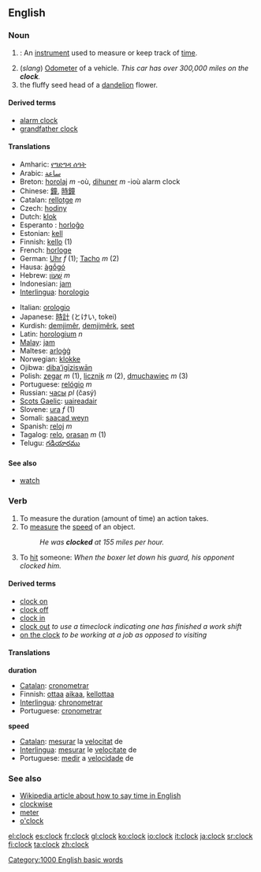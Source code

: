 ==English==

===Noun===
{{en-noun-reg}}

#{{time}}: An [[instrument]] used to measure or keep track of [[time]].
# (''slang'') [[Odometer]] of a vehicle. ''This car has over 300,000 miles on the '''clock'''.''
# the fluffy seed head of a [[dandelion]] flower.

====Derived terms====
*[[alarm clock]]
*[[grandfather clock]]

====Translations====
{{top}}
*Amharic: [[የግድግዳ ሰዓት]]
*Arabic: [[ساعة]]
*Breton: [[horolaj]] ''m'' -où, [[dihuner]] ''m'' -ioù alarm clock
*Chinese: [[鐘]], [[時鐘]]
*Catalan: [[rellotge]] ''m''
*Czech: [[hodiny]]
*Dutch: [[klok]]
*Esperanto : [[horloĝo]]
*Estonian: [[kell]]
*Finnish: [[kello]] (1)
*French: [[horloge]]
*German: [[Uhr]] ''f'' (1); [[Tacho]] ''m'' (2)
*Hausa: [[àgṓgó]]
*Hebrew: [[שעון|שָׁעוֹן]] ''m''
*Indonesian: [[jam]]
*[[Interlingua]]: [[horologio]]
{{mid}}
*Italian: [[orologio]]
*Japanese: [[時計]] (とけい, tokei)
*Kurdish: [[demjimêr]], [[demjimêrk]], [[seet]]
*Latin: [[horologium]] ''n''
*[[Malay]]: [[jam]]
*Maltese: [[arloġġ]]
*Norwegian: [[klokke]]
*Ojibwa: [[dibaʼigīziswān]]
*Polish: [[zegar]] ''m'' (1), [[licznik]] ''m'' (2), [[dmuchawiec]] ''m'' (3)
*Portuguese: [[relógio]] ''m''
*Russian: [[часы]] ''pl'' (časý)
*[[Scots Gaelic]]: [[uaireadair]] {{m}}
*Slovene: [[ura]] ''f'' (1)
*Somali: [[saacad weyn]]
*Spanish: [[reloj]] ''m''
*Tagalog: [[relo]], [[orasan]] ''m'' (1)
*Telugu: [[గడియారము]]
{{bottom}}

====See also====
*[[watch]]

===Verb===
{{en-infl-reg-consonant|clock||}}

# To measure the duration (amount of time) an action takes.
# To [[measure]] the [[speed]] of an object.
#: ''He was '''clocked''' at 155 miles per hour.''
# To [[hit]] someone: ''When the boxer let down his guard, his opponent clocked him.''

====Derived terms====
*[[clock on]]
*[[clock off]]
*[[clock in]]
*[[clock out]] ''to use a timeclock indicating one has finished a work shift''
*[[on the clock]] ''to be working at a job as opposed to visiting''

====Translations====
'''duration'''
*[[Catalan]]: [[cronometrar]]
*Finnish: [[ottaa]] [[aikaa]], [[kellottaa]]
*[[Interlingua]]: [[chronometrar]]
*Portuguese: [[cronometrar]]

'''speed'''
*[[Catalan]]: [[mesurar]] la [[velocitat]] de
*[[Interlingua]]: [[mesurar]] le [[velocitate]] de
*Portuguese: [[medir]] a [[velocidade]] de

===See also===
*[[w:Time|Wikipedia article about how to say time in English]]
*[[clockwise]]
*[[meter]]
*[[o'clock]]

[[Category:1000 English basic words]]

[[el:clock]]
[[es:clock]]
[[fr:clock]]
[[gl:clock]]
[[ko:clock]]
[[io:clock]]
[[it:clock]]
[[ja:clock]]
[[sr:clock]]
[[fi:clock]]
[[ta:clock]]
[[zh:clock]]